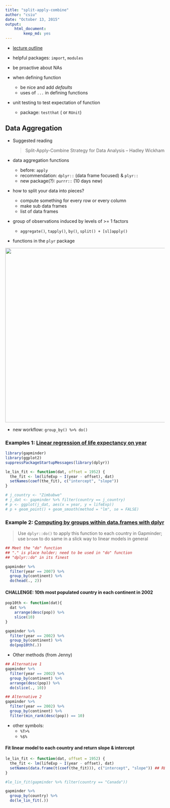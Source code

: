 ```yaml
---
title: "split-apply-combine"
author: "csiu"
date: "October 13, 2015"
output: 
    html_document:
        keep_md: yes
---
```


- [lecture outline](http://stat545-ubc.github.io/cm011_split-apply-combine.html)

- helpful packages: `import`, `modules`
- be proactive about NAs
- when defining function
    - be nice and add _defaults_
    - uses of `...` in defining functions
- unit testing to test expectation of function
    - package: `testthat` ( or `RUnit`)
    
## Data Aggregation
- Suggested reading

    > Split-Apply-Combine Strategy for Data Analysis -- Hadley Wickham

- data aggregation functions
    - before: `apply`
    - recommendation: `dplyr::` (data frame focused) & `plyr::`
    - new package(?): `purrr::` (10 days new)

- how to split your data into pieces?
    - compute something for every row or every column
    - make sub data frames
    - list of data frames

- group of observations induced by levels of >= 1 factors
    - `aggregate()`, `tapply()`, `by()`, `split() + [sl]apply()`

- functions in the `plyr` package

<img src="2015-10-13-cm011-plyr.png" width="550px"/>

- new workflow: `group_by() %>% do()`

### Examples 1: [Linear regression of life expectancy on year](http://stat545-ubc.github.io/block012_function-regress-lifeexp-on-year.html)

```r
library(gapminder)
library(ggplot2)
suppressPackageStartupMessages(library(dplyr))

le_lin_fit <- function(dat, offset = 1952) {
  the_fit <- lm(lifeExp ~ I(year - offset), dat)
  setNames(coef(the_fit), c("intercept", "slope"))
}

# j_country <- "Zimbabwe"
# j_dat <- gapminder %>% filter(country == j_country)
# p <- ggplot(j_dat, aes(x = year, y = lifeExp))
# p + geom_point() + geom_smooth(method = "lm", se = FALSE)

```

### Example 2: [Computing by groups within data.frames with dplyr](http://stat545-ubc.github.io/block023_dplyr-do.html)
> Use `dplyr::do()` to apply this function to each country in Gapminder; use `broom` to do same in a slick way to linear models in general

```r
## Meet the "do" function
## "." is place holder; need to be used in "do" function
## "dplyr::do" in its finest

gapminder %>%
  filter(year == 2007) %>% 
  group_by(continent) %>%
  do(head(., 2))
```

#### CHALLENGE: 10th most populated country in each continent in 2002
```r
pop10th <- function(dat){
  dat %>% 
    arrange(desc(pop)) %>%
    slice(10)
}

gapminder %>%
  filter(year == 2002) %>% 
  group_by(continent) %>%
  do(pop10th(.))
```

- Other methods (from Jenny)
```r
## Alternative 1
gapminder %>% 
  filter(year == 2002) %>% 
  group_by(continent) %>% 
  arrange(desc(pop)) %>% 
  do(slice(., 10))

## Alternative 2
gapminder %>% 
  filter(year == 2002) %>% 
  group_by(continent) %>% 
  filter(min_rank(desc(pop)) == 10)
```

- other symbols: 
    - `%T>%`
    - `%$%`

#### Fit linear model to each country and return slope & intercept
```r
le_lin_fit <- function(dat, offset = 1952) {
  the_fit <- lm(lifeExp ~ I(year - offset), dat)
  setNames(data.frame(t(coef(the_fit))), c("intercept", "slope")) ## RETURN DATA.FRAME OBJECT
}

#le_lin_fit(gapminder %>% filter(country == "Canada"))

gapminder %>%
  group_by(country) %>% 
  do(le_lin_fit(.))
```
